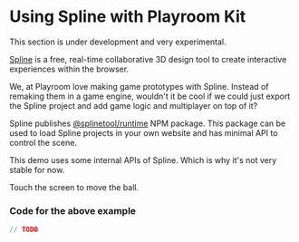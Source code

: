 # Using Spline with Playroom Kit


<Callout emoji="👷🏼‍♀️">
  This section is under development and very experimental.
</Callout>

[Spline](https://spline.design/) is a free, real-time collaborative 3D design tool to create interactive experiences within the browser.

We, at Playroom love making game prototypes with Spline. Instead of remaking them in a game engine, wouldn't it be cool if we could just export the Spline project and add game logic and multiplayer on top of it?

Spline publishes [@splinetool/runtime](https://www.npmjs.com/package/@splinetool/runtime) NPM package. This package can be used to load Spline projects in your own website and has minimal API to control the scene.

This demo uses some internal APIs of Spline. Which is why it's not very stable for now.

Touch the screen to move the ball.


<Preview src="/demos/spline/index.html" />

### Code for the above example

```js copy
// TODO
```